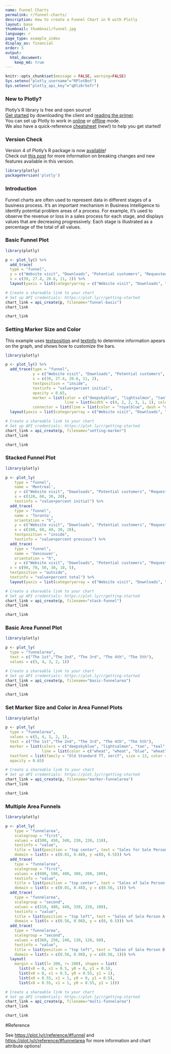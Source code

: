 ```yaml
---
name: Funnel Charts
permalink: r/funnel-charts/
description: How to create a Funnel Chart in R with Plotly
layout: base
thumbnail: thumbnail/funnel.jpg
language: r
page_type: example_index
display_as: financial
order: 5
output:
  html_document:
    keep_md: true
---
```


```r
knitr::opts_chunk$set(message = FALSE, warning=FALSE)
Sys.setenv("plotly_username"="RPlotBot")
Sys.setenv("plotly_api_key"="q0lz6r5efr")
```

### New to Plotly?

Plotly's R library is free and open source!<br>
[Get started](https://plot.ly/r/getting-started/) by downloading the client and [reading the primer](https://plot.ly/r/getting-started/).<br>
You can set up Plotly to work in [online](https://plot.ly/r/getting-started/#hosting-graphs-in-your-online-plotly-account) or [offline](https://plot.ly/r/offline/) mode.<br>
We also have a quick-reference [cheatsheet](https://images.plot.ly/plotly-documentation/images/r_cheat_sheet.pdf) (new!) to help you get started!

### Version Check

Version 4 of Plotly's R package is now [available](https://plot.ly/r/getting-started/#installation)!<br>
Check out [this post](http://moderndata.plot.ly/upgrading-to-plotly-4-0-and-above/) for more information on breaking changes and new features available in this version.
```r
library(plotly)
packageVersion('plotly')
```

### Introduction
Funnel charts are often used to represent data in different stages of a business process. It’s an important mechanism in Business Intelligence to identify potential problem areas of a process. For example, it’s used to observe the revenue or loss in a sales process for each stage, and displays values that are decreasing progressively. Each stage is illustrated as a percentage of the total of all values.

### Basic Funnel Plot

```r
library(plotly)

p <- plot_ly() %>%
  add_trace(
  type = "funnel",
  y = c("Website visit", "Downloads", "Potential customers", "Requested price", "invoice sent"),
  x = c(39, 27.4, 20.6, 11, 2)) %>%
  layout(yaxis = list(categoryarray = c("Website visit", "Downloads", "Potential customers", "Requested price", "invoice sent")))

# Create a shareable link to your chart
# Set up API credentials: https://plot.ly/r/getting-started
chart_link = api_create(p, filename="funnel-basic")
chart_link
```

```r
chart_link
```


### Setting Marker Size and Color
This example uses [textposition](https://plot.ly/python/reference/#scatter-textposition) and [textinfo](https://plot.ly/python/reference/#funnel-textinfo) to determine information apears on the graph, and shows how to customize the bars.

```r
library(plotly)

p <- plot_ly() %>%
  add_trace(type = "funnel",
            y = c("Website visit", "Downloads", "Potential customers", "Requested price", "Finalized"),
            x = c(39, 27.4, 20.6, 11, 2),
            textposition = "inside",
            textinfo = "value+percent initial",
            opacity = 0.65,
            marker = list(color = c("deepskyblue", "lightsalmon", "tan", "teal", "silver"),
                          line = list(width = c(4, 2, 2, 3, 1, 1), color = c("wheat", "wheat", "blue", "wheat", "wheat"))),
            connector = list(line = list(color = "royalblue", dash = "dot", width = 3))) %>%
  layout(yaxis = list(categoryarray = c("Website visit", "Downloads", "Potential customers", "Requested price", "Finalized")))

# Create a shareable link to your chart
# Set up API credentials: https://plot.ly/r/getting-started
chart_link = api_create(p, filename="setting-marker")
chart_link
```

```r
chart_link
```

### Stacked Funnel Plot

```r
library(plotly)

p <- plot_ly(
    type = "funnel",
    name = 'Montreal',
    y = c("Website visit", "Downloads", "Potential customers", "Requested price"),
    x = c(120, 60, 30, 20),
    textinfo = "value+percent initial") %>%
  add_trace(
    type = "funnel",
    name = 'Toronto',
    orientation = "h",
    y = c("Website visit", "Downloads", "Potential customers", "Requested price", "invoice sent"),
    x = c(100, 60, 40, 30, 20),
    textposition = "inside",
    textinfo = "value+percent previous") %>%
  add_trace(
    type = "funnel",
    name = 'Vancouver',
    orientation = "h",
    y = c("Website visit", "Downloads", "Potential customers", "Requested price", "invoice sent", "Finalized"),
  x = c(90, 70, 50, 30, 10, 5),
  textposition = "outside",
  textinfo = "value+percent total") %>%
  layout(yaxis = list(categoryarray = c("Website visit", "Downloads", "Potential customers", "Requested price", "invoice sent", "Finalized")))

# Create a shareable link to your chart
# Set up API credentials: https://plot.ly/r/getting-started
chart_link = api_create(p, filename="stack-funnel")
chart_link
```

```r
chart_link
```

### Basic Area Funnel Plot

```r
library(plotly)

p <- plot_ly(
  type = "funnelarea",
  text = c("The 1st","The 2nd", "The 3rd", "The 4th", "The 5th"),
  values = c(5, 4, 3, 2, 1))

# Create a shareable link to your chart
# Set up API credentials: https://plot.ly/r/getting-started
chart_link = api_create(p, filename="basic-funnelarea")
chart_link
```

```r
chart_link
```
### Set Marker Size and Color in Area Funnel Plots
```r
library(plotly)

p <- plot_ly(
  type = "funnelarea",
  values = c(5, 4, 3, 2, 1),
  text = c("The 1st","The 2nd", "The 3rd", "The 4th", "The 5th"),
  marker = list(colors = c("deepskyblue", "lightsalmon", "tan", "teal", "silver"),
                line = list(color = c("wheat", "wheat", "blue", "wheat", "wheat"), width = c(0, 1, 5, 0, 4))),
  textfont = list(family = "Old Standard TT, serif", size = 13, color = "black"),
  opacity = 0.65)

# Create a shareable link to your chart
# Set up API credentials: https://plot.ly/r/getting-started
chart_link = api_create(p, filename="marker-funnelarea")
chart_link
```

```r
chart_link
```

### Multiple Area Funnels
```r
library(plotly)

p <- plot_ly(
    type = "funnelarea",
    scalegroup = "first",
    values = c(500, 450, 340, 230, 220, 110),
    textinfo = "value",
    title = list(position = "top center", text = "Sales for Sale Person A in U.S."),
    domain = list(x = c(0.01, 0.48), y =c(0, 0.5))) %>%
  add_trace(
    type = "funnelarea",
    scalegroup = "first",
    values = c(600, 500, 400, 300, 200, 100),
    textinfo = "value",
    title = list(position = "top center", text = "Sales of Sale Person B in Canada"),
    domain = list(x = c(0.01, 0.48), y = c(0.56, 1))) %>%
  add_trace(
    type = "funnelarea",
    scalegroup = "second",
    values = c(510, 480, 440, 330, 220, 100),
    textinfo = "value",
    title = list(position = "top left", text = "Sales of Sale Person A in Canada"),
    domain = list(x = c(0.56, 0.98), y = c(0, 0.5))) %>%
  add_trace(
    type = "funnelarea",
    scalegroup = "second",
    values = c(360, 250, 240, 130, 120, 60),
    textinfo = "value",
    title = list(position = "top left", text = "Sales of Sale Person B in U.S."),
    domain = list(x = c(0.56, 0.98), y = c(0.56, 1))) %>%
  layout(
    margin = list(l= 200, r= 200), shapes = list(
      list(x0 = 0, x1 = 0.5, y0 = 0, y1 = 0.5),
      list(x0 = 0, x1 = 0.5, y0 = 0.55, y1 = 1),
      list(x0 = 0.55, x1 = 1, y0 = 0, y1 = 0.5),
      list(x0 = 0.55, x1 = 1, y0 = 0.55, y1 = 1)))

# Create a shareable link to your chart
# Set up API credentials: https://plot.ly/r/getting-started
chart_link = api_create(p, filename="multi-funnelarea")
chart_link
```

```r
chart_link
```

#Reference

See [https://plot.ly/r/reference/#funnel](https://plot.ly/r/reference/#funnel) and [https://plot.ly/r/reference/#funnelarea](https://plot.ly/r/reference/#funnelarea) for more information and chart attribute options!
